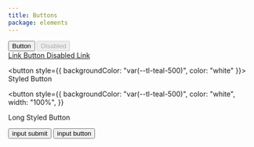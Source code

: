 ```yaml
---
title: Buttons
package: elements
---
```


<div>
  <button>Button</button>
  <button disabled>Disabled</button>
</div>

<div>
  <a role="button" href="/">
    Link Button
  </a>
  <a role="button" href="">
    Disabled Link
  </a>
</div>

<button style={{ backgroundColor: "var(--tl-teal-500)", color: "white" }}>
  Styled Button
</button>

<button
  style={{
    backgroundColor: "var(--tl-teal-500)",
    color: "white",
    width: "100%",
  }}
>
  Long Styled Button
</button>

<input type="submit" value="input submit" />
<input type="button" value="input button" />
